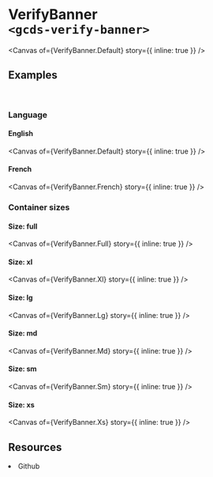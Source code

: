 
<Meta of={VerifyBanner} name="Overview" />

# VerifyBanner<br/>`<gcds-verify-banner>`

<Canvas
  of={VerifyBanner.Default}
  story={{ inline: true }}
/>

## Examples
<br/>

### Language

#### English

<Canvas
  of={VerifyBanner.Default}
  story={{ inline: true }}
/>

#### French

<Canvas
  of={VerifyBanner.French}
  story={{ inline: true }}
/>

### Container sizes

#### Size: full

<Canvas
  of={VerifyBanner.Full}
  story={{ inline: true }}
/>

#### Size: xl

<Canvas
  of={VerifyBanner.Xl}
  story={{ inline: true }}
/>

#### Size: lg

<Canvas
  of={VerifyBanner.Lg}
  story={{ inline: true }}
/>

#### Size: md

<Canvas
  of={VerifyBanner.Md}
  story={{ inline: true }}
/>

#### Size: sm

<Canvas
  of={VerifyBanner.Sm}
  story={{ inline: true }}
/>

#### Size: xs

<Canvas
  of={VerifyBanner.Xs}
  story={{ inline: true }}
/>

## Resources

<div >
  <li>
    <gcds-button type="link" button-style="text-only" href="https://github.com/cds-snc/gcds-components/tree/main/packages/web/src/components/gcds-verify-banner" target="_blank">Github</gcds-button>
  </li>
</div>

